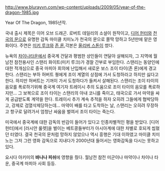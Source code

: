 http://www.blurayvn.com/wp-content/uploads/2009/05/year-of-the-dragon-1985.jpg

Year Of The Dragon, 1985년작.

국내 출시 제목은 이어 오브 드래곤. 로버트 데일리의 소설이 원작이고, [[디어 헌터]]와 [[천국의 문]]으로 유명한 감독 마이클 치미노가 천국의 문으로 쫄딱 망하고 5년만에 맡은 영화이다. 주연은 [[미키 루크]]와 [[존 론]],각본은 [[올리버 스톤]]이 썼다.

뉴욕의 [[차이나타운]]에서 중국계 건달과 평범한 상인들이 연달아 살해되자, 그 지역에 월남전 참전용사인 스탠리 화이트(미키 루크)가 경찰 간부로 부임한다. 스탠리는 동양인에 대한 적개심으로 중국 마피아 회의에 난입해서 새로운 보스 조이 타이(존 론)에게 경고한다. 스탠리는 부하 허버트 퀑에게 조이 계열의 상점에 가서 도청하라고 하지만 싫다고 한다. 하지만 허버트는 기꺼이 가서 도청하다가 들켜서 살해된다. 스탠리는 조이 타이의 음모를 폭로하기위해 중국계 여기자 트레이시 추의 도움으로 조이 타이의 음모를 폭로하지만... 그 보복으로 조이 타이는 스탠리의 아내 코니를 죽이고, 태국으로 가서 마약을 싸게 공급받도록 계약을 한다. 트레이시 추가 계속 추적을 하자 오히려 그들에게 협박당하고, 강제로 검열삭제당하는데... 마약이 배를 타고 도착하는 날, 스탠리는 오히려 무장하고 항구로 달려가서 엄청난 싸움을 벌여서 조이 타이는 죽는다.

미국에서 중국계에 대한 감독의 반감이 들어가 있다고 인종차별적인 평을 받았다. [디어 헌터]에서 [러시안 룰렛]을 벌이는 베트콩들부터가 아시아계에 대한 차별로 호되게 씹혔던 터였다. 결국 천국의 문처럼 망하지 않았으나 역시 흥행은 기대 이하였고 마이클 치미노는 그저 그런 영화 감독으로 지내다가 2000년대 들어서는 영화감독을 다시는 못하고 있다.

요시다 아키미의 '''바나나 피쉬'''에 영향을 줬다. 월남전 참전 미군이나 마약이나 차이나 타운, 중국계 마피아 사회 등등.
